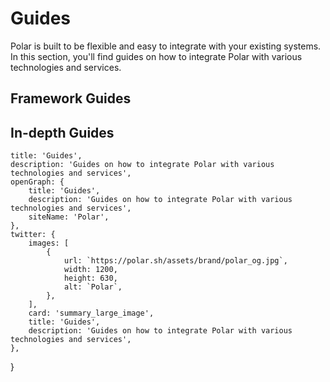 
# Guides

Polar is built to be flexible and easy to integrate with your existing systems. In this section, you'll find guides on how to integrate Polar with various technologies and services.

## Framework Guides

<div className='grid md:grid-cols-2 grid-cols-1 gap-8'>
    <GuideCard
        icon='nextjs'
        title='Integrating Polar with Next.js'
        description='Learn how to integrate Polar with Next.js'
        href='/docs/guides/nextjs'
    />
    <GuideCard
        icon='express'
        title='Integrating Polar with Express.js'
        description='Integrate Polar with ease using Express.js'
        href='/docs/guides/express'
    />
</div>

## In-depth Guides

<div className='grid md:grid-cols-2 grid-cols-1 gap-8'>
    <GuideCard
        title='Checkouts & Payment Links'
        description='Make it easy to get paid with our Checkout'
        href='/docs/guides/nextjs'
    />
    <GuideCard
        title='Webhooks'
        description='Learn everything about our reliable Webhook events'
        href='/docs/guides/express'
    />
</div>

    title: 'Guides',
    description: 'Guides on how to integrate Polar with various technologies and services',
    openGraph: {
        title: 'Guides',
        description: 'Guides on how to integrate Polar with various technologies and services',
        siteName: 'Polar',
    },
    twitter: {
        images: [
            {
                url: `https://polar.sh/assets/brand/polar_og.jpg`,
                width: 1200,
                height: 630,
                alt: `Polar`,
            },
        ],
        card: 'summary_large_image',
        title: 'Guides',
        description: 'Guides on how to integrate Polar with various technologies and services',
    },
}